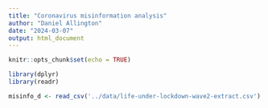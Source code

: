 ```yaml
---
title: "Coronavirus misinformation analysis"
author: "Daniel Allington"
date: "2024-03-07"
output: html_document
---
```


```r
knitr::opts_chunk$set(echo = TRUE)

library(dplyr)
library(readr)

misinfo_d <- read_csv('../data/life-under-lockdown-wave2-extract.csv')
```

